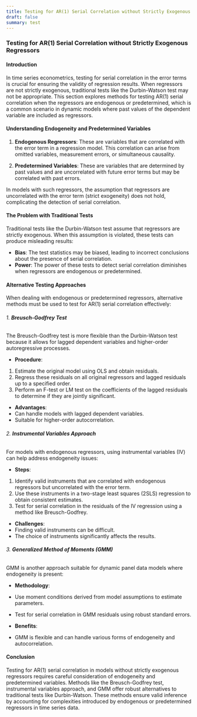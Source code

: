 ```yaml
---
title: Testing for AR(1) Serial Correlation without Strictly Exogenous Regressors
draft: false
summary: test
---
```



<TOCInline toc={props.toc} asDisclosure />

### Testing for AR(1) Serial Correlation without Strictly Exogenous Regressors

#### Introduction

In time series econometrics, testing for serial correlation in the error terms is crucial for ensuring the validity of regression results. When regressors are not strictly exogenous, traditional tests like the Durbin-Watson test may not be appropriate. This section explores methods for testing AR(1) serial correlation when the regressors are endogenous or predetermined, which is a common scenario in dynamic models where past values of the dependent variable are included as regressors.

#### Understanding Endogeneity and Predetermined Variables

1. **Endogenous Regressors**: These are variables that are correlated with the error term in a regression model. This correlation can arise from omitted variables, measurement errors, or simultaneous causality.

2. **Predetermined Variables**: These are variables that are determined by past values and are uncorrelated with future error terms but may be correlated with past errors.

In models with such regressors, the assumption that regressors are uncorrelated with the error term (strict exogeneity) does not hold, complicating the detection of serial correlation.

#### The Problem with Traditional Tests

Traditional tests like the Durbin-Watson test assume that regressors are strictly exogenous. When this assumption is violated, these tests can produce misleading results:

- **Bias**: The test statistics may be biased, leading to incorrect conclusions about the presence of serial correlation.
- **Power**: The power of these tests to detect serial correlation diminishes when regressors are endogenous or predetermined.

#### Alternative Testing Approaches

When dealing with endogenous or predetermined regressors, alternative methods must be used to test for AR(1) serial correlation effectively:

###### 1. **Breusch-Godfrey Test**

The Breusch-Godfrey test is more flexible than the Durbin-Watson test because it allows for lagged dependent variables and higher-order autoregressive processes.

- **Procedure**:

1. Estimate the original model using OLS and obtain residuals.
2. Regress these residuals on all original regressors and lagged residuals up to a specified order.
3. Perform an F-test or LM test on the coefficients of the lagged residuals to determine if they are jointly significant.

- **Advantages**:
- Can handle models with lagged dependent variables.
- Suitable for higher-order autocorrelation.

###### 2. **Instrumental Variables Approach**

For models with endogenous regressors, using instrumental variables (IV) can help address endogeneity issues:

- **Steps**:

1. Identify valid instruments that are correlated with endogenous regressors but uncorrelated with the error term.
2. Use these instruments in a two-stage least squares (2SLS) regression to obtain consistent estimates.
3. Test for serial correlation in the residuals of the IV regression using a method like Breusch-Godfrey.

- **Challenges**:
- Finding valid instruments can be difficult.
- The choice of instruments significantly affects the results.

###### 3. **Generalized Method of Moments (GMM)**

GMM is another approach suitable for dynamic panel data models where endogeneity is present:

- **Methodology**:
- Use moment conditions derived from model assumptions to estimate parameters.
- Test for serial correlation in GMM residuals using robust standard errors.

- **Benefits**:
- GMM is flexible and can handle various forms of endogeneity and autocorrelation.

#### Conclusion

Testing for AR(1) serial correlation in models without strictly exogenous regressors requires careful consideration of endogeneity and predetermined variables. Methods like the Breusch-Godfrey test, instrumental variables approach, and GMM offer robust alternatives to traditional tests like Durbin-Watson. These methods ensure valid inference by accounting for complexities introduced by endogenous or predetermined regressors in time series data.
